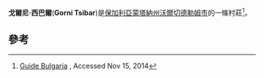 {{Infobox settlement
| official_name                   = 戈爾尼·西巴爾
| native_name                     = Горни Цибър
| settlement_type                 = Village
| image_skyline                   = File:Gts.JPG
| image_flag                      = 
| image_seal                      = 
| image_map                       = 
| mapsize                         = 
| map_caption                     = 
| pushpin_map                     = 
| pushpin_map_size                = 
| pushpin_label_position          = Location in Bulgaria
| subdivision_type                = [[世界政區索引|國家]]
| subdivision_name                = {{flag|Bulgaria}}
| subdivision_type1               = [[保加利亞行政區劃|行政區劃]]
| subdivision_name1               = [[蒙塔納州|蒙塔納州]]
| subdivision_type2               = [[保加利亞城市|城市]]
| subdivision_name2               = [[沃爾切德勒姆市|沃爾切德勒姆市]]
| leader_title                    = 
| leader_name                     = 
| area_total_km2                  = 
| population_as_of                = 
| population_note                 = 
| population_total                = 
| population_footnotes            = 
| population_metro                = 
| population_density              = 
| timezone                        = [[Eastern_European_Time|EET]]
| utc_offset                      = +2
| timezone_DST                    = [[Eastern_European_Summer_Time|EEST]]
| utc_offset_DST                  = +3
| coordinates                     = 
| elevation_m                     = 
| website                         = 
| footnotes                       = 
| name                            = 
| image_caption                   = Aerial view of the village
}}
'''戈爾尼·西巴爾'''('''Gorni Tsibar''')是[[保加利亞|保加利亞]][[蒙塔納州|蒙塔納州]][[沃爾切德勒姆市|沃爾切德勒姆市]]的一條村莊<ref>[http://www.guide-bulgaria.com/NW/Montana/Vulchedrum Guide Bulgaria] {{Wayback|url=http://www.guide-bulgaria.com/NW/Montana/Vulchedrum |date=20190824142820 }}, Accessed Nov 15, 2014</ref>。

==參考==
{{reflist}}